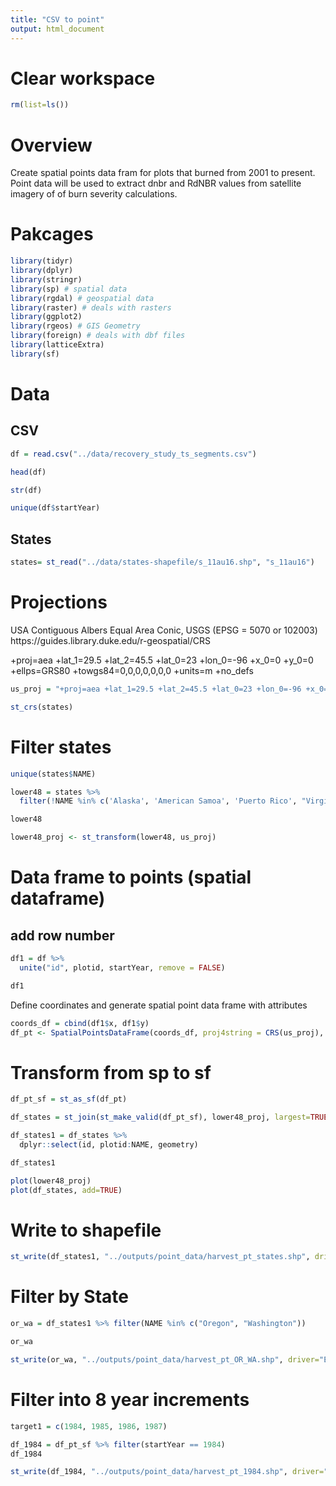 ```yaml
---
title: "CSV to point"
output: html_document
---
```



# Clear workspace

```r
rm(list=ls()) 
```

# Overview

Create spatial points data  fram  for plots that burned from 2001 to present. Point data will be used  to extract  dnbr and RdNBR values from satellite imagery of of burn severity  calculations.

# Pakcages
```r
library(tidyr)
library(dplyr)
library(stringr)
library(sp) # spatial data
library(rgdal) # geospatial data
library(raster) # deals with rasters
library(ggplot2)
library(rgeos) # GIS Geometry
library(foreign) # deals with dbf files
library(latticeExtra)
library(sf)
```




# Data

## CSV

```r
df = read.csv("../data/recovery_study_ts_segments.csv")
```

```r
head(df)
```
```r
str(df)
```

```r
unique(df$startYear)
```

## States
```r
states= st_read("../data/states-shapefile/s_11au16.shp", "s_11au16")
```
# Projections
USA Contiguous Albers Equal Area Conic, USGS (EPSG = 5070 or 102003)
https://guides.library.duke.edu/r-geospatial/CRS

+proj=aea +lat_1=29.5 +lat_2=45.5 +lat_0=23 +lon_0=-96 +x_0=0 +y_0=0 +ellps=GRS80 +towgs84=0,0,0,0,0,0,0 +units=m +no_defs 
```r
us_proj = "+proj=aea +lat_1=29.5 +lat_2=45.5 +lat_0=23 +lon_0=-96 +x_0=0 +y_0=0 +ellps=GRS80 +towgs84=0,0,0,0,0,0,0 +units=m +no_defs"
```


```r
st_crs(states)
```

# Filter states
```r
unique(states$NAME)
```

```r
lower48 = states %>%
  filter(!NAME %in% c('Alaska', 'American Samoa', 'Puerto Rico', "Virgin Islands", "Guam", "Northern Marianas"))

lower48
```

```r
lower48_proj <- st_transform(lower48, us_proj)
```

# Data frame to  points (spatial dataframe)

## add row number
```r
df1 = df %>% 
  unite("id", plotid, startYear, remove = FALSE)

df1
```

Define coordinates and generate spatial point data frame with attributes

```r
coords_df = cbind(df1$x, df1$y)
df_pt <- SpatialPointsDataFrame(coords_df, proj4string = CRS(us_proj), data = df1)
```




# Transform from sp to sf

```r
df_pt_sf = st_as_sf(df_pt)
```

```r
df_states = st_join(st_make_valid(df_pt_sf), lower48_proj, largest=TRUE) 
```


```r
df_states1 = df_states %>% 
  dplyr::select(id, plotid:NAME, geometry) 
```

```r
df_states1
```

```r

plot(lower48_proj)
plot(df_states, add=TRUE)
```

# Write to shapefile

```r
st_write(df_states1, "../outputs/point_data/harvest_pt_states.shp", driver="ESRI Shapefile")
```

# Filter by State
```r
or_wa = df_states1 %>% filter(NAME %in% c("Oregon", "Washington"))

or_wa
```

```r
st_write(or_wa, "../outputs/point_data/harvest_pt_OR_WA.shp", driver="ESRI Shapefile")
```

# Filter into 8 year increments

```r
target1 = c(1984, 1985, 1986, 1987)
```

```r
df_1984 = df_pt_sf %>% filter(startYear == 1984)
df_1984
```

```r
st_write(df_1984, "../outputs/point_data/harvest_pt_1984.shp", driver="ESRI Shapefile")
```